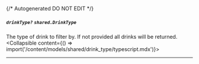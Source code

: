 {/* Autogenerated DO NOT EDIT  */}

##### `drinkType?` *`shared.DrinkType`*
The type of drink to filter by. If not provided all drinks will be returned.
<Collapsible content={() => import('/content/models/shared/drink_type/typescript.mdx')}>
</Collapsible>

---
